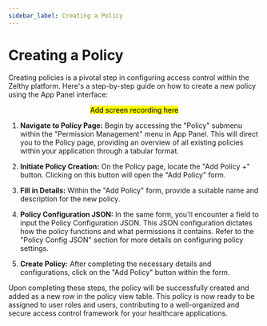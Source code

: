 ```yaml
---
sidebar_label: Creating a Policy
---
```

# Creating a Policy

Creating policies is a pivotal step in configuring access control within the Zelthy platform. Here's a step-by-step guide on how to create a new policy using the App Panel interface:

<center> <mark> Add screen recording here </mark> </center>

1. **Navigate to Policy Page:**
   Begin by accessing the "Policy" submenu within the "Permission Management" menu in App Panel. This will direct you to the Policy page, providing an overview of all existing policies within your application through a tabular format.

2. **Initiate Policy Creation:**
   On the Policy page, locate the "Add Policy +" button. Clicking on this button will open the "Add Policy" form.

3. **Fill in Details:**
   Within the "Add Policy" form, provide a suitable name and description for the new policy.

4. **Policy Configuration JSON:**
   In the same form, you'll encounter a field to input the Policy Configuration JSON. This JSON configuration dictates how the policy functions and what permissions it contains. Refer to the "Policy Config JSON" section for more details on configuring policy settings.

5. **Create Policy:**
   After completing the necessary details and configurations, click on the "Add Policy" button within the form.

Upon completing these steps, the policy will be successfully created and added as a new row in the policy view table. This policy is now ready to be assigned to user roles and users, contributing to a well-organized and secure access control framework for your healthcare applications.